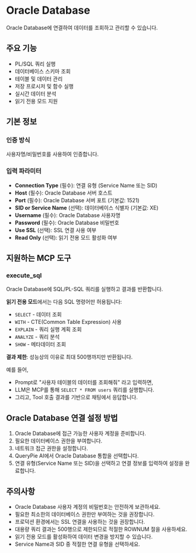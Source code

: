# Oracle Database

Oracle Database에 연결하여 데이터를 조회하고 관리할 수 있습니다.

## 주요 기능
- PL/SQL 쿼리 실행
- 데이터베이스 스키마 조회
- 테이블 및 데이터 관리
- 저장 프로시저 및 함수 실행
- 실시간 데이터 분석
- 읽기 전용 모드 지원

## 기본 정보

### 인증 방식
사용자명/비밀번호를 사용하여 인증합니다.

### 입력 파라미터
- **Connection Type** (필수): 연결 유형 (Service Name 또는 SID)
- **Host** (필수): Oracle Database 서버 호스트
- **Port** (필수): Oracle Database 서버 포트 (기본값: 1521)
- **SID or Service Name** (선택): 데이터베이스 식별자 (기본값: XE)
- **Username** (필수): Oracle Database 사용자명
- **Password** (필수): Oracle Database 비밀번호
- **Use SSL** (선택): SSL 연결 사용 여부
- **Read Only** (선택): 읽기 전용 모드 활성화 여부

## 지원하는 MCP 도구

### execute_sql
Oracle Database에 SQL/PL-SQL 쿼리를 실행하고 결과를 반환합니다.

**읽기 전용 모드**에서는 다음 SQL 명령어만 허용됩니다:
- `SELECT` - 데이터 조회
- `WITH` - CTE(Common Table Expression) 사용
- `EXPLAIN` - 쿼리 실행 계획 조회
- `ANALYZE` - 쿼리 분석
- `SHOW` - 메타데이터 조회

**결과 제한**: 성능상의 이유로 최대 500행까지만 반환됩니다.

예를 들어,
- Prompt로 "사용자 테이블의 데이터를 조회해줘" 라고 입력하면,
- LLM은 MCP를 통해 `SELECT * FROM users` 쿼리를 실행합니다.
- 그리고, Tool 호출 결과를 기반으로 채팅에서 응답합니다.

## Oracle Database 연결 설정 방법
1. Oracle Database에 접근 가능한 사용자 계정을 준비합니다.
2. 필요한 데이터베이스 권한을 부여합니다.
3. 네트워크 접근 권한을 설정합니다.
4. QueryPie AI에서 Oracle Database 통합을 선택합니다.
5. 연결 유형(Service Name 또는 SID)을 선택하고 연결 정보를 입력하여 설정을 완료합니다.

## 주의사항
- Oracle Database 사용자 계정의 비밀번호는 안전하게 보관하세요.
- 필요한 최소한의 데이터베이스 권한만 부여하는 것을 권장합니다.
- 프로덕션 환경에서는 SSL 연결을 사용하는 것을 권장합니다.
- 대용량 쿼리 결과는 500행으로 제한되므로 적절한 ROWNUM 절을 사용하세요.
- 읽기 전용 모드를 활성화하여 데이터 변경을 방지할 수 있습니다.
- Service Name과 SID 중 적절한 연결 유형을 선택하세요. 